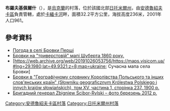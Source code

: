 {{coord|49|55|55|N|29|11|51|E|scale:30000|display=title}}

'''布羅夫基佩爾什'''（{{lang-uk|Бровки Перші}}），是[[烏克蘭|烏克蘭]]的村落，位於該國北部[[日托米爾州|日托米爾州]]，由[[安德魯紹夫卡區|安德魯紹夫卡區]]負責管轄，處於[[卡緬卡河_(羅西河支流)|卡緬卡河]]畔，面積32.2平方公里，海拔高度236米，2001年人口961。

==參考資料==
* [http://weather.in.ua/ua/zhitomirskaja/2056 Погода в селі Бровки Перші] {{Wayback|url=http://weather.in.ua/ua/zhitomirskaja/2056 |date=20170306234306 }}
* [https://archive.is/20130105014322/rapidshare.com/files/110381687/23-7.jpg Бровки на "триверстовій" мапі Шуберта 1860 року.]
* [https://web.archive.org/web/20191026053756/https://maps.visicom.ua/#lng=29.1980;lat=49.9321;z=8;map=ukraine; Сучасна мапа села Бровки]
* [http://dir.icm.edu.pl/pl/Slownik_geograficzny/Tom_XV_cz.1/237 Бровки в "Географічному словнику Королівства Польського та інших слов'янських країн" (Słowniku geograficznym Królestwa Polskiego i innych krajów słowiańskich), том XV, частина 1, сторінка 237. 1900 р.] {{Wayback|url=http://dir.icm.edu.pl/pl/Slownik_geograficzny/Tom_XV_cz.1/237 |date=20160306201750 }}
* [https://archive.is/20121221221908/www.wp.mil.pl/galeria/4800/zdjecie_4800_51528.jpg Бригадний генерал Zbigniew Ścibor-Rylski – фото березень 2012 р.]

{{DEFAULTSORT:Бровки Перші}}
[[Category:安德魯紹夫卡區村落|Category:安德魯紹夫卡區村落]]
[[Category:日托米爾州村落|Category:日托米爾州村落]]


{{Zhytomyr-geo-stub}}